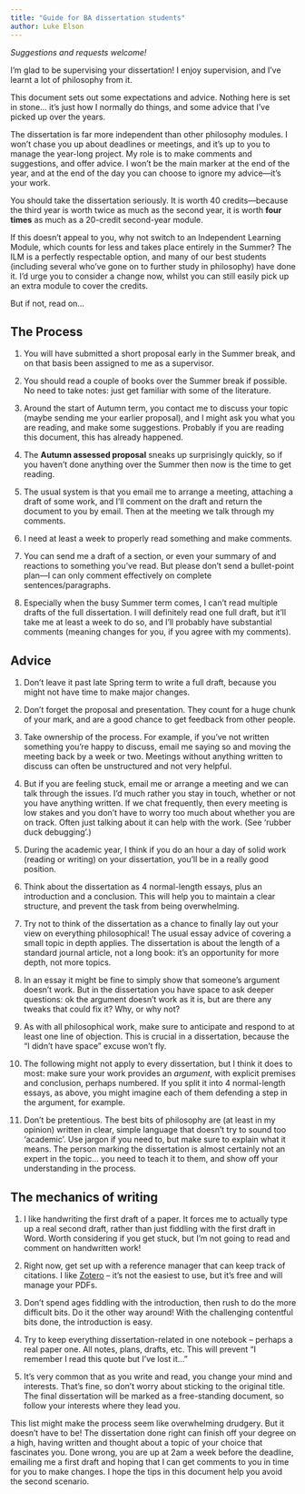 ```yaml
---
title: "Guide for BA dissertation students"
author: Luke Elson
---
```


*Suggestions and requests welcome!*


I'm glad to be supervising your dissertation! I enjoy supervision, and
I've learnt a lot of philosophy from it.

This document sets out some expectations and advice. Nothing here is set
in stone... it's just how I normally do things, and some advice that
I've picked up over the years.

The dissertation is far more independent than other philosophy modules.
I won't chase you up about deadlines or meetings, and it's up to you to
manage the year-long project. My role is to make comments and
suggestions, and offer advice. I won't be the main marker at the end of
the year, and at the end of the day you can choose to ignore my
advice---it's your work.

You should take the dissertation seriously. It is worth 40
credits---because the third year is worth twice as much as the second
year, it is worth **four times** as much as a 20-credit second-year
module.

If this doesn't appeal to you, why not switch to an Independent Learning
Module, which counts for less and takes place entirely in the Summer?
The ILM is a perfectly respectable option, and many of our best students
(including several who've gone on to further study in philosophy) have
done it. I'd urge you to consider a change now, whilst you can still
easily pick up an extra module to cover the credits.

But if not, read on...

## The Process

1.  You will have submitted a short proposal early in the Summer break,
    and on that basis been assigned to me as a supervisor.

2.  You should read a couple of books over the Summer break if possible.
    No need to take notes: just get familiar with some of the
    literature.

3.  Around the start of Autumn term, you contact me to discuss your
    topic (maybe sending me your earlier proposal), and I might ask you
    what you are reading, and make some suggestions. Probably if you are
    reading this document, this has already happened.

4.  The **Autumn assessed proposal** sneaks up surprisingly quickly, so
    if you haven't done anything over the Summer then now is the time to
    get reading.

5.  The usual system is that you email me to arrange a meeting,
    attaching a draft of some work, and I'll comment on the draft and
    return the document to you by email. Then at the meeting we talk
    through my comments.

6.  I need at least a week to properly read something and make comments.

7.  You can send me a draft of a section, or even your summary of and
    reactions to something you've read. But please don't send a
    bullet-point plan---I can only comment effectively on complete
    sentences/paragraphs.

8.  Especially when the busy Summer term comes, I can't read multiple
    drafts of the full dissertation. I will definitely read one full
    draft, but it'll take me at least a week to do so, and I'll probably
    have substantial comments (meaning changes for you, if you agree
    with my comments).

## Advice

1.  Don't leave it past late Spring term to write a full draft, because
    you might not have time to make major changes.

2.  Don't forget the proposal and presentation. They count for a huge
    chunk of your mark, and are a good chance to get feedback from other
    people.

3.  Take ownership of the process. For example, if you've not written
    something you're happy to discuss, email me saying so and moving the
    meeting back by a week or two. Meetings without anything written to
    discuss can often be unstructured and not very helpful.

4.  But if you are feeling stuck, email me or arrange a meeting and we
    can talk through the issues. I'd much rather you stay in touch,
    whether or not you have anything written. If we chat frequently,
    then every meeting is low stakes and you don't have to worry too
    much about whether you are on track. Often just talking about it can
    help with the work. (See 'rubber duck debugging'.)

5.  During the academic year, I think if you do an hour a day of solid
    work (reading or writing) on your dissertation, you'll be in a
    really good position.

6.  Think about the dissertation as 4 normal-length essays, plus an
    introduction and a conclusion. This will help you to maintain a
    clear structure, and prevent the task from being overwhelming.

7.  Try not to think of the dissertation as a chance to finally lay out
    your view on everything philosophical! The usual essay advice of
    covering a small topic in depth applies. The dissertation is about
    the length of a standard journal article, not a long book: it's an
    opportunity for more depth, not more topics.

8.  In an essay it might be fine to simply show that someone's argument
    doesn't work. But in the dissertation you have space to ask deeper
    questions: ok the argument doesn't work as it is, but are there any
    tweaks that could fix it? Why, or why not?

9.  As with all philosophical work, make sure to anticipate and respond
    to at least one line of objection. This is crucial in a
    dissertation, because the "I didn't have space" excuse won't fly.

10. The following might not apply to every dissertation, but I think it
    does to most: make sure your work provides an *argument*, with
    explicit premises and conclusion, perhaps numbered. If you split it
    into 4 normal-length essays, as above, you might imagine each of
    them defending a step in the argument, for example.

11. Don't be pretentious. The best bits of philosophy are (at least in
    my opinion) written in clear, simple language that doesn't try to
    sound too 'academic'. Use jargon if you need to, but make sure to
    explain what it means. The person marking the dissertation is almost
    certainly not an expert in the topic... you need to teach it to
    them, and show off your understanding in the process.

## The mechanics of writing

1.  I like handwriting the first draft of a paper. It forces me to
    actually type up a real second draft, rather than just fiddling with
    the first draft in Word. Worth considering if you get stuck, but I'm
    not going to read and comment on handwritten work!

2.  Right now, get set up with a reference manager that can keep track
    of citations. I like [Zotero](https://www.zotero.org/) -- it's not
    the easiest to use, but it's free and will manage your PDFs.

3.  Don't spend ages fiddling with the introduction, then rush to do the
    more difficult bits. Do it the other way around! With the
    challenging contentful bits done, the introduction is easy.

4.  Try to keep everything dissertation-related in one notebook --
    perhaps a real paper one. All notes, plans, drafts, etc. This will
    prevent "I remember I read this quote but I've lost it..."

5.  It's very common that as you write and read, you change your mind
    and interests. That's fine, so don't worry about sticking to the
    original title. The final dissertation will be marked as a
    free-standing document, so follow your interests where they lead
    you.

This list might make the process seem like overwhelming drudgery. But it
doesn't have to be! The dissertation done right can finish off your
degree on a high, having written and thought about a topic of your
choice that fascinates you. Done wrong, you are up at 2am a week before
the deadline, emailing me a first draft and hoping that I can get
comments to you in time for you to make changes. I hope the tips in this
document help you avoid the second scenario.
